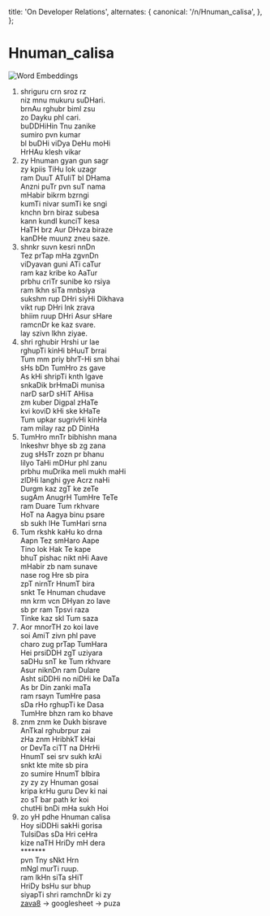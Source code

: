 
  title: 'On Developer Relations',
  alternates: {
    canonical: '/n/Hnuman_calisa',
  },
};

<AnimatedName />

# Hnuman_calisa

<div className="border border-gray-200 rounded-md p-4">
  <Image src={imageHnuman} alt="Word Embeddings" />
</div>

1. shriguru crn sroz rz\
niz mnu mukuru suDHari.\
brnAu rghubr biml zsu\
zo Dayku phl cari.\
buDDHiHin Tnu zanike\
sumiro pvn kumar\
bl buDHi viDya DeHu moHi\
HrHAu klesh vikar
2. zy Hnuman gyan gun sagr\
zy kpiis TiHu lok uzagr\
ram DuuT ATuliT bl DHama\
Anzni puTr pvn suT nama\
mHabir bikrm bzrngi\
kumTi nivar sumTi ke sngi\
knchn brn biraz subesa\
kann kundl kunciT kesa\
HaTH brz Aur DHvza biraze\
kanDHe muunz zneu saze.
3. shnkr suvn kesri nnDn\
Tez prTap mHa zgvnDn\
viDyavan guni ATi caTur\
ram kaz kribe ko AaTur\
prbhu criTr sunibe ko rsiya\
ram lkhn siTa mnbsiya\
sukshm rup DHri siyHi Dikhava\
vikt rup DHri lnk zrava\
bhiim ruup DHri Asur sHare\
ramcnDr ke kaz svare.\
lay szivn lkhn ziyae.
4. shri rghubir Hrshi ur lae\
rghupTi kinHi bHuuT brrai\
Tum mm priy bhrT-Hi sm bhai\
sHs bDn TumHro zs gave\
As kHi shripTi knth lgave\
snkaDik brHmaDi munisa\
narD sarD sHiT AHisa\
zm kuber Digpal zHaTe\
kvi koviD kHi ske kHaTe\
Tum upkar sugrivHi kinHa\
ram milay raz pD DinHa
5. TumHro mnTr bibhishn mana\
lnkeshvr bhye sb zg zana\
zug sHsTr zozn pr bhanu\
lilyo TaHi mDHur phl zanu\
prbhu muDrika meli mukh maHi\
zlDHi langhi gye Acrz naHi\
Durgm kaz zgT ke zeTe\
sugAm AnugrH TumHre TeTe\
ram Duare Tum rkhvare\
HoT na Aagya binu psare\
sb sukh lHe TumHari srna
6. Tum rkshk kaHu ko drna\
Aapn Tez smHaro Aape\
Tino lok Hak Te kape\
bhuT pishac nikt nHi Aave\
mHabir zb nam sunave\
nase rog Hre sb pira\
zpT nirnTr HnumT bira\
snkt Te Hnuman chudave\
mn krm vcn DHyan zo lave\
sb pr ram Tpsvi raza\
Tinke kaz skl Tum saza
7. Aor mnorTH zo koi lave\
soi AmiT zivn phl pave\
charo zug prTap TumHara\
Hei prsiDDH zgT uziyara\
saDHu snT ke Tum rkhvare\
Asur niknDn ram Dulare\
Asht siDDHi no niDHi ke DaTa\
As br Din zanki maTa\
ram rsayn TumHre pasa\
sDa rHo rghupTi ke Dasa\
TumHre bhzn ram ko bhave
8. znm znm ke Dukh bisrave\
AnTkal rghubrpur zai\
zHa znm HribhkT kHai\
or DevTa ciTT na DHrHi\
HnumT sei srv sukh krAi\
snkt kte mite sb pira\
zo sumire HnumT blbira\
zy zy zy Hnuman gosai\
kripa krHu guru Dev ki nai\
zo sT bar path kr koi\
chutHi bnDi mHa sukh Hoi
9. zo yH pdhe Hnuman calisa\
Hoy siDDHi sakHi gorisa\
TulsiDas sDa Hri ceHra\
kize naTH HriDy mH dera\
*******\
pvn Tny sNkt Hrn\
mNgl murTi ruup.\
ram lkHn siTa sHiT\
HriDy bsHu sur bhup\
siyapTi shri ramchnDr ki zy\
[zava8](https://zava8.github.io) -> googlesheet -> puza
